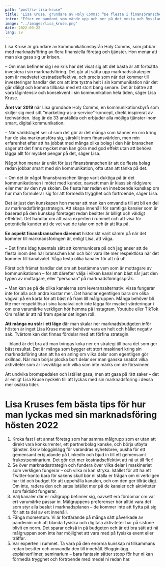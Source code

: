 ```yaml
---
path: "post/sv-lisa-kruse"
title: 'Lisa Kruse, grundare av Holy Comms: “De flesta i finansbranschen kan vara lite mer respektlösa när det kommer till kanalval”'
intro: "Efter en pandemi som vände upp och ner på det mesta och Rysslands invasion av Ukraina befinner vi oss i ett känsligt ekonomiskt läge. De senaste månaderna har inflationen stigit kraftigt och osäkerheten inför framtiden är stor. Så hur ska man tänka när det kommer till marknadsföring och kommunikation inom den finansiella världen?"
image: "../images/lisa_kruse.png"
date: 2022-09-22
lang: sv
---
```

Lisa Kruse är grundare av kommunikationsbyrån Holy Comms, som jobbar med marknadsföring av flera finansiella företag och tjänster. Hon menar att man ska gasa sig ur krisen.

– Om man befinner sig i en kris har det visat sig att det bästa är att fortsätta investera i sin marknadsföring. Det går att sätta upp marknadsstrategier som är medvetet kostnadseffektiva, och precis som när det kommer till investeringar handlar det om att inte tystna helt i sin kommunikation när det går dåligt och komma tillbaka med ett stort bang senare. Det är bättre att vara lågintensiv och konsekvent i sin kommunikation hela tiden, säger Lisa Kruse.

**Året var 2019** när Lisa grundade Holy Comms, en kommunikationsbyrå som skiljer sig med sitt “marketing-as-a-service”-koncept, direkt inspirerat av techvärlden. Idag är de 33 anställda och erbjuder alla möjliga tjänster inom smart, digital kommunikation.

– När världsläget ser ut som det gör är det många som känner en oro kring hur de ska marknadsföra sig, särskilt inom finansvärlden, men min erfarenhet efter att ha jobbat med många olika bolag i den här branschen säger att det finns mycket man kan göra med god effekt utan att behöva lägga allt för mycket pengar på det, säger Lisa.

Något hon menar är unikt för just finansbranschen är att de flesta bolag redan jobbar smart med sin kommunikation, ofta utan att tänka på det.

– Om det är något finansbranschen länge varit duktiga på är det kommunikationen i mötet med kunder, oavsett man är klassisk rådgivare eller mer av den nya skolan. De flesta har redan en inneboende kunskap om hur man formulerar sig för att förmedla trygghet och förtroende, säger Lisa.

Det är just den kunskapen hon menar att man kan omvandla till att bli en del av marknadsföringsstrategin. Att skapa innehåll för samtliga kanaler som är baserad på den kunskap företaget redan besitter är billigt och väldigt effektivt. Det handlar om att vara experten i rummet och att visa för potentiella kunder att de vet vad de talar om och är att lita på.

**En aspekt finansbranschen däremot** historiskt varit sämre på när det kommer till marknadsföringen är, enligt Lisa, att våga.

– Det finns idag tusentals sätt att kommunicera på och jag anser att de flesta inom den här branschen kan och bör vara lite mer respektlösa när det kommer till kanalvalet. Våga testa olika kanaler för att nå ut!

Först och främst handlar det om att bestämma vem som är mottagare av kommunikationen – för att därefter välja i vilken kanal man bäst når just den typen av mottagare, eller “personan” på marknadsföringsspråk.

– Man kan se på de olika kanalerna som leveransalternativ: vissa fungerar inte för alla och andra kostar mer. Det handlar egentligen bara om olika vägval på en karta för att bäst nå fram till målgruppen. Många behöver bli lite mer respektlösa i sina kanalval och inte lägga för mycket värderingar i om ens varumärke verkligen hör hemma på Instagram, Youtube eller TikTok. Om målet är att nå fram spelar det ingen roll.

**Att många nu står i ett läge** där man skalar ner marknadsbudgeten inför hösten är inget Lisa Kruse menar behöver vara en helt och hållet negativ sak. Tvärtom kan det finnas fördelar med att förfina strategin.

– Ibland är det bra att man tvingas koka ner en strategi till bara det som ger bäst resultat. Det är många som bygger ett stort maskineri kring sin marknadsföring utan att ha en aning om vilka delar som egentligen gör skillnad. När man börjar plocka bort delar ser man ganska snabbt vilka aktiviteter som är livsviktiga och vilka som inte märks om de försvinner.

Att undvika bromspedalen och istället gasa, men att gasa på rätt saker – det är enligt Lisa Kruse nyckeln till att lyckas med sin marknadsföring i dessa mer osäkra tider.


# Lisa Kruses fem bästa tips för hur man lyckas med sin marknadsföring hösten 2022

1. Kroka fast i ett annat företag som har samma målgrupp som er utan att direkt vara konkurrenter, ett partnerbolag kanske, och börja utbyta tjänster. Skriv blogginlägg för varandras nyhetsbrev, pusha för ett gemensamt erbjudande på LinkedIn och bjud in till ett gemensamt frukostseminarium. Det gör det mer kostnadseffektivt att nå ut till fler!
1. Se över marknadsstrategin och fundera över vilka delar i maskineriet som verkligen fungerar – och vilka ni kan stryka. Istället för att ha ett Twitter-konto bara för sakens skull bör ni ställa er frågan om ni verkligen har tid och budget för att uppehålla kanalen, och om den ger tillräckligt. Om inte, radera den och satsa istället mer på de kanaler och aktiviteter som faktiskt fungerar.
1. Välj kanaler där er målgrupp befinner sig, oavsett era fördomar om var ert varumärke passar in. Målgruppens preferenser bör alltid vara det som styr alla beslut i marknadsplanen – de kommer inte att flytta på sig för att ta del av ert innehåll.
1. Fånga momentum. Vi är fortfarande på många sätt påverkade av pandemin och att blanda fysiska och digitala aktiviteter har på sistone blivit en norm. Det sparar också in på budgeten och är ett bra sätt att nå målgruppen som inte har möjlighet att vara med på fysiska event eller träffar.
1. Var experten i rummet. Ta vara på den enorma kunskap ni tillsammans redan besitter och omvandla den till innehåll. Blogginlägg, explainerfilmer, seminarium – bara fantasin sätter stopp för hur ni kan förmedla trygghet och förtroende med medel ni redan har.
